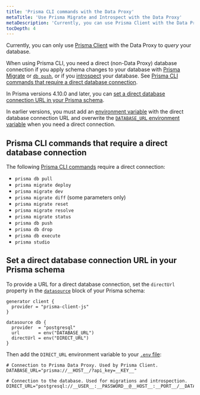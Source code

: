 ```yaml
---
title: 'Prisma CLI commands with the Data Proxy'
metaTitle: 'Use Prisma Migrate and Introspect with the Data Proxy'
metaDescription: 'Currently, you can use Prisma Client with the Data Proxy only to query your database. If you want to run Prisma Migrate or Introspect, or any of the Prisma CLI commands listed below, you can only do so on a direct (non-Data Proxy) database connections.'
tocDepth: 4
---
```


<TopBlock>

Currently, you can only use [Prisma Client](/concepts/components/prisma-client) with the Data Proxy to _query_ your database.

When using Prisma CLI, you need a direct (non-Data Proxy) database connection if you apply schema changes to your database with [Prisma Migrate](/concepts/components/prisma-migrate/get-started) or [`db push`](/concepts/components/prisma-migrate/db-push), or if you [introspect](/concepts/components/introspection) your database. See [Prisma CLI commands that require a direct database connection](#prisma-cli-commands-that-require-a-direct-database-connection).

In Prisma versions 4.10.0 and later, you can [set a direct database connection URL in your Prisma schema](#set-a-direct-database-connection-url-in-your-prisma-schema).

In earlier versions, you must add an [environment variable](/guides/development-environment/environment-variables) with the direct database connection URL and overwrite the [`DATABASE_URL` environment variable](/guides/development-environment/environment-variables#example-set-the-database_url-environment-variable-in-an-env-file) when you need a direct connection.

</TopBlock>

## Prisma CLI commands that require a direct database connection

The following [Prisma CLI commands](/reference/api-reference/command-reference) require a direct connection:

- `prisma db pull`
- `prisma migrate deploy`
- `prisma migrate dev`
- `prisma migrate diff` (some parameters only)
- `prisma migrate reset`
- `prisma migrate resolve`
- `prisma migrate status`
- `prisma db push`
- `prisma db drop`
- `prisma db execute`
- `prisma studio`

## Set a direct database connection URL in your Prisma schema

To provide a URL for a direct database connection, set the `directUrl` property in the [`datasource`](/reference/api-reference/prisma-schema-reference#datasource) block of your Prisma schema:

```prisma file=schema.prisma highlight=8;add
generator client {
  provider = "prisma-client-js"
}

datasource db {
  provider  = "postgresql"
  url       = env("DATABASE_URL")
  directUrl = env("DIRECT_URL")
}
```

Then add the `DIRECT_URL` environment variable to your [`.env` file](/guides/development-environment/environment-variables#using-env-files):

```env file=.env highlight=4-5;add
# Connection to Prisma Data Proxy. Used by Prisma Client.
DATABASE_URL="prisma://__HOST__/?api_key=__KEY__"

# Connection to the database. Used for migrations and introspection.
DIRECT_URL="postgresql://__USER__:__PASSWORD__@__HOST__:__PORT__/__DATABASE__"
```
